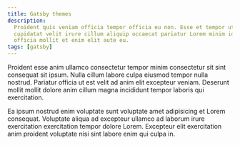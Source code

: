 ```yaml
---
title: Gatsby themes
description:
  Proident quis veniam officia tempor officia eu non. Esse et tempor ut veniam
  cupidatat velit irure cillum aliquip occaecat pariatur Lorem minim id. Culpa
  officia mollit et enim elit aute eu.
tags: [gatsby]
---
```


Proident esse anim ullamco consectetur tempor minim consectetur sit sint
consequat sit ipsum. Nulla cillum labore culpa eiusmod tempor nulla nostrud.
Pariatur officia ut est velit ad anim elit excepteur veniam. Deserunt mollit
mollit dolore anim cillum magna incididunt tempor laboris qui exercitation.

Ea ipsum nostrud enim voluptate sunt voluptate amet adipisicing et Lorem
consequat. Voluptate aliqua ad excepteur ullamco ad laborum irure exercitation
exercitation tempor dolore Lorem. Excepteur elit exercitation anim proident
voluptate nisi sint labore enim qui culpa in.
